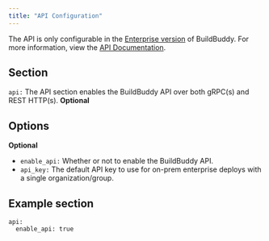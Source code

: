 ```yaml
---
title: "API Configuration"
---
```


The API is only configurable in the [Enterprise version](/docs/enterprise) of BuildBuddy. For more information, view the [API Documentation](/docs/enterprise-api).

## Section[](#section "Direct link to Section")

`api:` The API section enables the BuildBuddy API over both gRPC(s) and REST HTTP(s). **Optional**

## Options[](#options "Direct link to Options")

**Optional**

* `enable_api:` Whether or not to enable the BuildBuddy API.
* `api_key:` The default API key to use for on-prem enterprise deploys with a single organization/group.

## Example section[](#example-section "Direct link to Example section")

```
api:
  enable_api: true

```